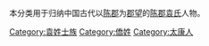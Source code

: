 {{Catnav|頁面分類|历史|歷史學|系譜學|漢族姓氏|袁姓}}
{{Catnav|頁面分類|人文學科|歷史學|系譜學|漢族姓氏|袁姓}}
{{Catnav|頁面分類|人类学|文化人类学|家世與傳承|系譜學|漢族姓氏|袁姓}}

本分类用于归纳中国古代以[[陈郡|陈郡]]为[[郡望|郡望]]的[[陈郡袁氏|陈郡袁氏]]人物。

[[Category:袁姓士族|Category:袁姓士族]]
[[Category:僑姓|Category:僑姓]]
[[Category:太康人|Category:太康人]]